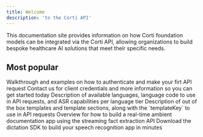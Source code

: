 ```yaml
---
title: Welcome
description: 'to the Corti API'
---
```


This documentation site provides information on how Corti foundation models can be integrated via the Corti API, allowing organizations to build bespoke healthcare AI solutions that meet their specific needs.

## Most popular 

<Columns cols={2}>
  <Card title="Quickstart" icon="rocket-launch" href="/get_started/authentication/" arrow="true">
    Walkthrough and examples on how to authenticate and make your firt API request
  </Card>
  <Card title="Get access" icon="key" href="/get_started/getaccess/" arrow="true">
    Contact us for client credentials and more information so you can get started today
  </Card>
  <Card title="Languages" icon="language" href="/about/languages/" arrow="true">
    Description of available languages, language code to use in API requests, and ASR capabilities per language tier
  </Card>
  <Card title="Standard templates" icon="file-check" href="/templates/templates-standard/" arrow="true">
    Description of out of the box templates and template sections, along with the `templateKey` to use in API requests
  </Card>
  <Card title="Real-time ambient documentation" icon="messages" href="/workflows/ambient-rt/" arrow="true">
    Overview for how to build a real-time ambient documentation app using the streaming fact extraction API 
  </Card>
  <Card title="Dictation SDK" icon="microphone" href="/sdk/dictation-sdk/" arrow="true">
    Download the dictation SDK to build your speech recognition app in minutes 
  </Card>
</Columns>

